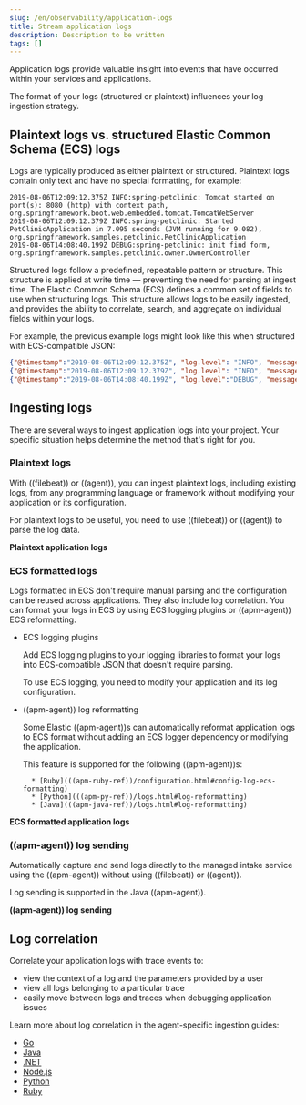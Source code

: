 ```yaml
---
slug: /en/observability/application-logs
title: Stream application logs
description: Description to be written
tags: []
---
```


<div id="application-logs"></div>

Application logs provide valuable insight into events that have occurred within your services and applications.

The format of your logs (structured or plaintext) influences your log ingestion strategy.

<div id="plaintext-logs-vs-structured-elastic-common-schema-ecs-logs"></div>

## Plaintext logs vs. structured Elastic Common Schema (ECS) logs

Logs are typically produced as either plaintext or structured.
Plaintext logs contain only text and have no special formatting, for example:

```log
2019-08-06T12:09:12.375Z INFO:spring-petclinic: Tomcat started on port(s): 8080 (http) with context path, org.springframework.boot.web.embedded.tomcat.TomcatWebServer
2019-08-06T12:09:12.379Z INFO:spring-petclinic: Started PetClinicApplication in 7.095 seconds (JVM running for 9.082), org.springframework.samples.petclinic.PetClinicApplication
2019-08-06T14:08:40.199Z DEBUG:spring-petclinic: init find form, org.springframework.samples.petclinic.owner.OwnerController
```

Structured logs follow a predefined, repeatable pattern or structure.
This structure is applied at write time — preventing the need for parsing at ingest time.
The Elastic Common Schema (ECS) defines a common set of fields to use when structuring logs.
This structure allows logs to be easily ingested,
and provides the ability to correlate, search, and aggregate on individual fields within your logs.

For example, the previous example logs might look like this when structured with ECS-compatible JSON:

```json
{"@timestamp":"2019-08-06T12:09:12.375Z", "log.level": "INFO", "message":"Tomcat started on port(s): 8080 (http) with context path ''", "service.name":"spring-petclinic","process.thread.name":"restartedMain","log.logger":"org.springframework.boot.web.embedded.tomcat.TomcatWebServer"}
{"@timestamp":"2019-08-06T12:09:12.379Z", "log.level": "INFO", "message":"Started PetClinicApplication in 7.095 seconds (JVM running for 9.082)", "service.name":"spring-petclinic","process.thread.name":"restartedMain","log.logger":"org.springframework.samples.petclinic.PetClinicApplication"}
{"@timestamp":"2019-08-06T14:08:40.199Z", "log.level":"DEBUG", "message":"init find form", "service.name":"spring-petclinic","process.thread.name":"http-nio-8080-exec-8","log.logger":"org.springframework.samples.petclinic.owner.OwnerController","transaction.id":"28b7fb8d5aba51f1","trace.id":"2869b25b5469590610fea49ac04af7da"}
```

<div id="ingesting-application-logs"></div>

## Ingesting logs

There are several ways to ingest application logs into your project.
Your specific situation helps determine the method that's right for you.

<div id="plaintext-logs-intro"></div>

### Plaintext logs

With ((filebeat)) or ((agent)), you can ingest plaintext logs, including existing logs, from any programming language or framework without modifying your application or its configuration.

For plaintext logs to be useful, you need to use ((filebeat)) or ((agent)) to parse the log data.

**<DocLink slug="/en/observability/logs-plaintext">Plaintext application logs</DocLink>**

<div id="ecs-formatted-logs-intro"></div>

### ECS formatted logs

Logs formatted in ECS don't require manual parsing and the configuration can be reused across applications. They also include log correlation. You can format your logs in ECS by using ECS logging plugins or ((apm-agent)) ECS reformatting.

* ECS logging plugins

    Add ECS logging plugins to your logging libraries to format your logs into ECS-compatible JSON that doesn't require parsing.

    To use ECS logging, you need to modify your application and its log configuration.

* ((apm-agent)) log reformatting

    Some Elastic ((apm-agent))s can automatically reformat application logs to ECS format
    without adding an ECS logger dependency or modifying the application.

    This feature is supported for the following ((apm-agent))s:

        * [Ruby](((apm-ruby-ref))/configuration.html#config-log-ecs-formatting)
        * [Python](((apm-py-ref))/logs.html#log-reformatting)
        * [Java](((apm-java-ref))/logs.html#log-reformatting)

**<DocLink slug="/en/observability/logs-ecs-application">ECS formatted application logs</DocLink>**

<div id="apm-agent-log-sending-intro"></div>

### ((apm-agent)) log sending

Automatically capture and send logs directly to the managed intake service using the ((apm-agent)) without using ((filebeat)) or ((agent)).

Log sending is supported in the Java ((apm-agent)).

**<DocLink slug="/en/observability/logs-send-application">((apm-agent)) log sending</DocLink>**

<div id="log-correlation-intro"></div>

## Log correlation

Correlate your application logs with trace events to:

* view the context of a log and the parameters provided by a user
* view all logs belonging to a particular trace
* easily move between logs and traces when debugging application issues

Learn more about log correlation in the agent-specific ingestion guides:

* [Go](((apm-go-ref))/logs.html)
* [Java](((apm-java-ref))/logs.html#log-correlation-ids)
* [.NET](((apm-dotnet-ref))/log-correlation.html)
* [Node.js](((apm-node-ref))/log-correlation.html)
* [Python](((apm-py-ref))/logs.html#log-correlation-ids)
* [Ruby](((apm-ruby-ref))/log-correlation.html)

